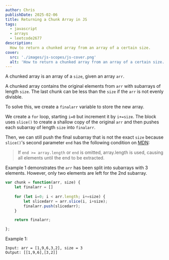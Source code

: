 ```yaml
---
author: Chris
publishDate: 2025-02-06
title: Returning a Chunk Array in JS
tags:
  - javascript
  - arrays
  - leetcode2677
description:
  How to return a chunked array from an array of a certain size.
cover:
  src: './images/js-scopes/js-cover.png'
  alt: 'How to return a chunked array from an array of a certain size.'
---
```


A chunked array is an array of a `size`, given an array `arr`.

A chunked array contains the original elements from `arr` with subarrays of length `size`. The last chunk can be less than the `size` if the `arr` is not evenly divisble.

To solve this, we create a `finalarr` variable to store the new array.

We create a `for` loop, starting `i=0` but increment it by `i+=size`. The block uses `slice()` to create a shallow copy of the original `arr` and then pushes each subarray of length `size` into `finalarr`. 

Then, we can still push the final subarray that is not the exact `size` because `slice()`'s second parameter `end` has the following condition on [MDN](https://developer.mozilla.org/en-US/docs/Web/JavaScript/Reference/Global_Objects/Array/slice):

> If `end >= array.length` or `end` is omitted, array.length is used, causing all elements until the end to be extracted. 

Example 1 demonstrates the `arr` has been split into subarrays with 3 elements. However, only two elements are left for the 2nd subarray.

```js
var chunk = function(arr, size) {
    let finalarr = []
    
    for (let i=0; i < arr.length; i+=size) {
        let slicedarr = arr.slice(i, i+size);
        finalarr.push(slicedarr);
    }

    return finalarr;

};

```

Example 1:

```
Input: arr = [1,9,6,3,2], size = 3
Output: [[1,9,6],[3,2]]
```